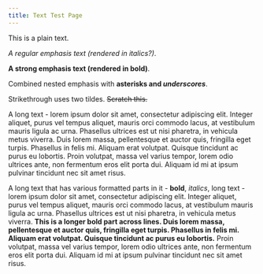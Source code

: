 ```yaml
---
title: Text Test Page
---
```


This is a plain text.

_A regular emphasis text (rendered in italics?)_.

**A strong emphasis text (rendered in bold)**.

Combined nested emphasis with **asterisks and _underscores_**.

Strikethrough uses two tildes. ~~Scratch this.~~

A long text - lorem ipsum dolor sit amet, consectetur adipiscing elit.
Integer aliquet, purus vel tempus aliquet, mauris orci commodo lacus, at vestibulum mauris ligula ac urna.
Phasellus ultrices est ut nisi pharetra, in vehicula metus viverra.
Duis lorem massa, pellentesque et auctor quis, fringilla eget turpis.
Phasellus in felis mi.
Aliquam erat volutpat.
Quisque tincidunt ac purus eu lobortis.
Proin volutpat, massa vel varius tempor, lorem odio ultrices ante, non fermentum eros elit porta dui.
Aliquam id mi at ipsum pulvinar tincidunt nec sit amet risus.

A long text that has various formatted parts in it - **bold**, _italics_, long text - lorem ipsum dolor sit amet, consectetur adipiscing elit.
Integer aliquet, purus vel tempus aliquet, mauris orci commodo lacus, at vestibulum mauris ligula ac urna.
Phasellus ultrices est ut nisi pharetra, in vehicula metus viverra.
**This is a longer bold part across lines. Duis lorem massa, pellentesque et auctor quis, fringilla eget turpis. Phasellus in felis mi. Aliquam erat volutpat. Quisque tincidunt ac purus eu lobortis.**
Proin volutpat, massa vel varius tempor, lorem odio ultrices ante, non fermentum eros elit porta dui.
Aliquam id mi at ipsum pulvinar tincidunt nec sit amet risus.
